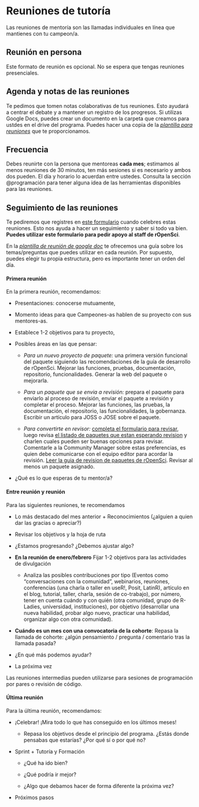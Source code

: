 # Reuniones de tutoría

Las reuniones de mentoría son las llamadas individuales en línea que mantienes con tu campeon/a.

::: callout-note

## Reunión en persona

Este formato de reunión es opcional. No se espera que tengas reuniones presenciales.
:::

## Agenda y notas de las reuniones  

Te pedimos que tomen notas colaborativas de tus reuniones. Esto ayudará a centrar el debate y a mantener un registro de los progresos. Si utilizas Google Docs, puedes crear un documento en la carpeta que creamos para ustdes en el drive del programa. Puedes hacer una copia de la [*plantilla para reuniones*](https://docs.google.com/document/d/1VtNYfDNYRS7xAbs1Ajf2S5wsv3mOQ0BcTn93cXAv6sc/) que te proporcionamos.

## Frecuencia

Debes reunirte con la persona que mentoreas **cada mes**; estimamos al menos reuniones de 30 minutos, ten más sesiones si es necesario y ambos dos pueden. El día y horario lo acuerdan entre ustedes. Consulta la sección @programación para tener alguna idea de las herramientas disponibles para las reuniones.

## Seguimiento de las reuniones

Te pediremos que registres en [este formulario]() cuando celebres estas reuniones. Esto nos ayuda a hacer un seguimiento y saber si todo va bien. **Puedes utilizar este formulario para pedir apoyo al staff de rOpenSci**.

En la  [*plantilla de reunión de google doc*](https://docs.google.com/document/d/1VtNYfDNYRS7xAbs1Ajf2S5wsv3mOQ0BcTn93cXAv6sc/edit?usp=sharing) te ofrecemos una guía sobre los temas/preguntas que puedes utilizar en cada reunión. Por supuesto, puedes elegir tu propia estructura, pero es importante tener un orden del día.

#### Primera reunión

En la primera reunión, recomendamos:

- Presentaciones: conocerse mutuamente,

- Momento ideas para que Campeones-as hablen de su proyecto con sus mentores-as.

- Establece 1-2 objetivos para tu proyecto,

- Posibles áreas en las que pensar:
  
  - *Para un nuevo proyecto de paquete:* una primera versión funcional del paquete siguiendo las recomendaciones de la guía de desarrollo de rOpenSci. Mejorar las funciones, pruebas, documentación, repositorio, funcionalidades. Generar la web del paquete o mejorarla. 
  
  - *Para un paquete que se envia a revisión:* prepara el paquete para enviarlo al proceso de revisión, enviar el paquete a revisión y completar el proceso. Mejorar las funciones, las pruebas, la documentación, el repositorio, las funcionalidades, la gobernanza. Escribir un artículo para JOSS o JOSE sobre el paquete. 
  
  - *Para convertirte en revisor:* [completa el formulario para revisar](https://airtable.com/app8dssb6a7PG6Vwj/shrnfDI2S9uuyxtDw), luego revisa [el listado de paquetes que estan esperando revision](https://github.com/ropensci/software-review/issues?q=is%3Aissue+is%3Aopen+sort%3Aupdated-desc) y charlen cuales pueden ser buenas opciones para revisar.  Comentarle a la Community Manager sobre estas preferencias, es quien debe comunicarse con el equipo editor para acordar la revisión. [Leer la guia de revision de paquetes de rOpenSci](https://devguide.ropensci.org/es/index.es.html). Revisar al menos un paquete asignado. 

- ¿Qué es lo que esperas de tu mentor/a?

#### Entre reunión y reunión

Para las siguientes reuniones, te recomendamos

- Lo más destacado del mes anterior + Reconocimientos (¿alguien a quien dar las gracias o apreciar?)

- Revisar los objetivos y la hoja de ruta

- ¿Estamos progresando? ¿Debemos ajustar algo?

- **En la reunión de enero/febrero** Fijar 1-2 objetivos para las actividades de divulgación 
  
  - Analiza las posibles contribuciones por tipo (Eventos como "conversaciones con la comunidad", webinarios, reuniones, conferencias (una charla o taller en useR!, Posit, LatinR), artículo en el blog, tutorial, taller, charla, sesión de co-trabajo), por número, tener en cuenta cuándo y con quién (otra comunidad, grupo de R-Ladies, universidad, instituciones), por objetivo (desarrollar una nueva habilidad, probar algo nuevo, practicar una habilidad, organizar algo con otra comunidad).

- **Cuándo es un mes con una convocatoria de la cohorte**: Repasa la llamada de cohorte: ¿algún pensamiento / pregunta / comentario tras la llamada pasada?

- ¿En qué más podemos ayudar?

- La próxima vez

Las reuniones intermedias pueden utilizarse para sesiones de programación por pares o revisión de código.

#### Última reunión

Para la última reunión, recomendamos:

- ¡Celebrar! ¡Mira todo lo que has conseguido en los últimos meses!
  
  - Repasa los objetivos desde el principio del programa. ¿Estás donde pensabas que estarías? ¿Por qué sí o por qué no?

- Sprint + Tutoría y Formación
  
  - ¿Qué ha ido bien?
  
  - ¿Qué podría ir mejor?
  
  - ¿Algo que debamos hacer de forma diferente la próxima vez?

- Próximos pasos


